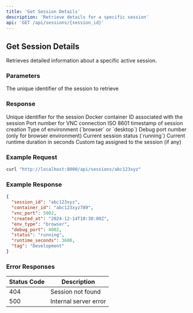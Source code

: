 ```yaml
---
title: 'Get Session Details'
description: 'Retrieve details for a specific session'
api: 'GET /api/sessions/{session_id}'
---
```


## Get Session Details

Retrieves detailed information about a specific active session.

### Parameters

<ParamField path="session_id" type="string" required>
  The unique identifier of the session to retrieve
</ParamField>

### Response

<ResponseField name="session_id" type="string">
  Unique identifier for the session
</ResponseField>

<ResponseField name="container_id" type="string">
  Docker container ID associated with the session
</ResponseField>

<ResponseField name="vnc_port" type="integer">
  Port number for VNC connection
</ResponseField>

<ResponseField name="created_at" type="string">
  ISO 8601 timestamp of session creation
</ResponseField>

<ResponseField name="env_type" type="string">
  Type of environment (`browser` or `desktop`)
</ResponseField>

<ResponseField name="debug_port" type="integer">
  Debug port number (only for browser environment)
</ResponseField>

<ResponseField name="status" type="string">
  Current session status (`running`)
</ResponseField>

<ResponseField name="runtime_seconds" type="number">
  Current runtime duration in seconds
</ResponseField>

<ResponseField name="tag" type="string">
  Custom tag assigned to the session (if any)
</ResponseField>

### Example Request

```bash
curl "http://localhost:8000/api/sessions/abc123xyz"
```

### Example Response

```json
{
  "session_id": "abc123xyz",
  "container_id": "abc123xyz789",
  "vnc_port": 5002,
  "created_at": "2024-12-14T10:30:00Z",
  "env_type": "browser",
  "debug_port": 4002,
  "status": "running",
  "runtime_seconds": 3600,
  "tag": "Development"
}
```

### Error Responses

| Status Code | Description |
|------------|-------------|
| 404 | Session not found |
| 500 | Internal server error |